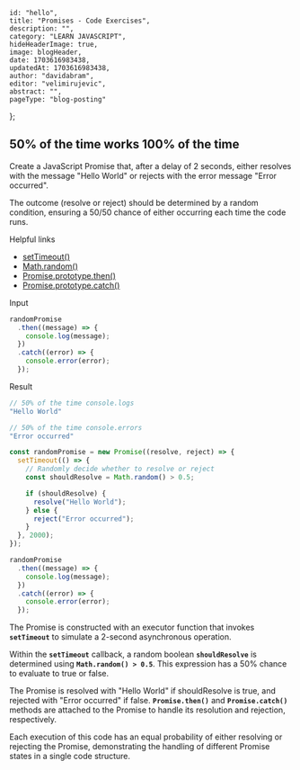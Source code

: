 
    id: "hello",
    title: "Promises - Code Exercises", 
    description: "",
    category: "LEARN JAVASCRIPT",
    hideHeaderImage: true,
    image: blogHeader,
    date: 1703616983438,
    updatedAt: 1703616983438,
    author: "davidabram",
    editor: "velimirujevic",
    abstract: "",
    pageType: "blog-posting"
};

## 50% of the time works 100% of the time

Create a JavaScript Promise that, after a delay of 2 seconds, either resolves with the message "Hello World" or rejects with the error message "Error occurred". 

The outcome (resolve or reject) should be determined by a random condition, ensuring a 50/50 chance of either occurring each time the code runs.

<NonHSubtitle>Helpful links</NonHSubtitle>

- [setTimeout()](https://developer.mozilla.org/en-US/docs/Web/API/setTimeout)
- [Math.random()](https://developer.mozilla.org/en-US/docs/Web/JavaScript/Reference/Global_Objects/Math/random)
- [Promise.prototype.then()](https://developer.mozilla.org/en-US/docs/Web/JavaScript/Reference/Global_Objects/Promise/then)
- [Promise.prototype.catch()](https://developer.mozilla.org/en-US/docs/Web/JavaScript/Reference/Global_Objects/Promise/catch)

<Row>

  <Column>

<NonHSubtitle>Input</NonHSubtitle>

```javascript
randomPromise
  .then((message) => {
    console.log(message);
  })
  .catch((error) => {
    console.error(error);
  });
```

  </Column>

  <Column>

<NonHSubtitle>Result</NonHSubtitle>

```javascript
// 50% of the time console.logs
"Hello World"

// 50% of the time console.errors
"Error occurred"
```

  </Column>

</Row>

<ListToggle title="Solution">

```javascript
const randomPromise = new Promise((resolve, reject) => {
  setTimeout(() => {
    // Randomly decide whether to resolve or reject
    const shouldResolve = Math.random() > 0.5;

    if (shouldResolve) {
      resolve("Hello World");
    } else {
      reject("Error occurred");
    }
  }, 2000);
});

randomPromise
  .then((message) => {
    console.log(message);
  })
  .catch((error) => {
    console.error(error);
  });
```
The Promise is constructed with an executor function that invokes **`setTimeout`** to simulate a 2-second asynchronous operation.

Within the **`setTimeout`** callback, a random boolean **`shouldResolve`** is determined using **`Math.random() > 0.5`**. This expression has a 50% chance to evaluate to true or false.

The Promise is resolved with "Hello World" if shouldResolve is true, and rejected with "Error occurred" if false. **`Promise.then()`** and **`Promise.catch()`** methods are attached to the Promise to handle its resolution and rejection, respectively.

Each execution of this code has an equal probability of either resolving or rejecting the Promise, demonstrating the handling of different Promise states in a single code structure.

</ListToggle>

